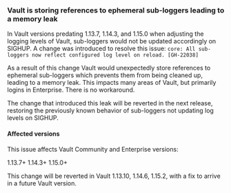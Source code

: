 ### Vault is storing references to ephemeral sub-loggers leading to a memory leak

In Vault versions predating 1.13.7, 1.14.3, and 1.15.0 when adjusting the logging levels of Vault, sub-loggers would not
be updated accordingly on SIGHUP. A change was introduced to resolve this issue:
`core: All sub-loggers now reflect configured log level on reload. [GH-22038]`

As a result of this change Vault would unexpectedly store references to ephemeral sub-loggers which prevents them from
being cleaned up, leading to a memory leak. This impacts many areas of Vault, but primarily logins in Enterprise.
There is no workaround.

The change that introduced this leak will be reverted in the next release, restoring the previously known behavior of
sub-loggers not updating log levels on SIGHUP.

#### Affected versions

This issue affects Vault Community and Enterprise versions:

1.13.7+
1.14.3+
1.15.0+

This change will be reverted in Vault 1.13.10, 1.14.6, 1.15.2, with a fix to arrive in a future Vault version.
